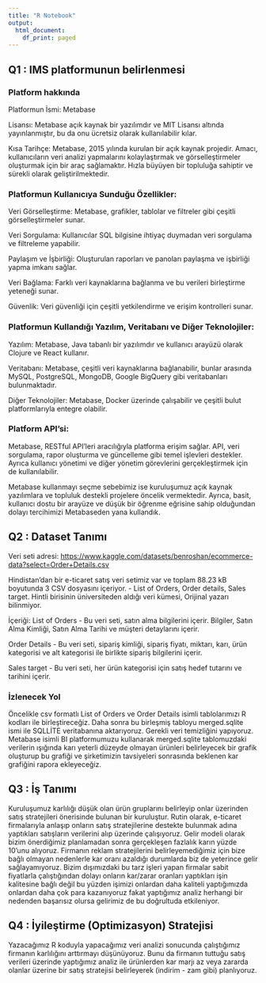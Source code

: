 ```yaml
---
title: "R Notebook"
output:
  html_document:
    df_print: paged
---
```


## Q1 : IMS platformunun belirlenmesi

### Platform hakkında

Platformun İsmi: Metabase

Lisansı: Metabase açık kaynak bir yazılımdır ve MIT Lisansı altında yayınlanmıştır, bu da onu ücretsiz olarak kullanılabilir kılar.

Kısa Tarihçe: Metabase, 2015 yılında kurulan bir açık kaynak projedir. Amacı, kullanıcıların veri analizi yapmalarını kolaylaştırmak ve görselleştirmeler oluşturmak için bir araç sağlamaktır. Hızla büyüyen bir topluluğa sahiptir ve sürekli olarak geliştirilmektedir.

### Platformun Kullanıcıya Sunduğu Özellikler:

Veri Görselleştirme: Metabase, grafikler, tablolar ve filtreler gibi çeşitli görselleştirmeler sunar.

Veri Sorgulama: Kullanıcılar SQL bilgisine ihtiyaç duymadan veri sorgulama ve filtreleme yapabilir.

Paylaşım ve İşbirliği: Oluşturulan raporları ve panoları paylaşma ve işbirliği yapma imkanı sağlar.

Veri Bağlama: Farklı veri kaynaklarına bağlanma ve bu verileri birleştirme yeteneği sunar.

Güvenlik: Veri güvenliği için çeşitli yetkilendirme ve erişim kontrolleri sunar.

### Platformun Kullandığı Yazılım, Veritabanı ve Diğer Teknolojiler:

Yazılım: Metabase, Java tabanlı bir yazılımdır ve kullanıcı arayüzü olarak Clojure ve React kullanır.

Veritabanı: Metabase, çeşitli veri kaynaklarına bağlanabilir, bunlar arasında MySQL, PostgreSQL, MongoDB, Google BigQuery gibi veritabanları bulunmaktadır.

Diğer Teknolojiler: Metabase, Docker üzerinde çalışabilir ve çeşitli bulut platformlarıyla entegre olabilir.

### Platform API'si:

Metabase, RESTful API'leri aracılığıyla platforma erişim sağlar. API, veri sorgulama, rapor oluşturma ve güncelleme gibi temel işlevleri destekler. Ayrıca kullanıcı yönetimi ve diğer yönetim görevlerini gerçekleştirmek için de kullanılabilir.

Metabase kullanmayı seçme sebebimiz ise kuruluşumuz açık kaynak yazılımlara ve topluluk destekli projelere öncelik vermektedir. Ayrıca, basit, kullanıcı dostu bir arayüze ve düşük bir öğrenme eğrisine sahip olduğundan dolayı tercihimizi Metabaseden yana kullandık.

## Q2 : Dataset Tanımı

Veri seti adresi: <https://www.kaggle.com/datasets/benroshan/ecommerce-data?select=Order+Details.csv>

Hindistan'dan bir e-ticaret satış veri setimiz var ve toplam 88.23 kB boyutunda 3 CSV dosyasını içeriyor. - List of Orders, Order details, Sales target. Hintli birisinin üniversiteden aldığı veri kümesi, Orijinal yazarı bilinmiyor.

İçeriği: List of Orders - Bu veri seti, satın alma bilgilerini içerir. Bilgiler, Satın Alma Kimliği, Satın Alma Tarihi ve müşteri detaylarını içerir.

Order Details - Bu veri seti, sipariş kimliği, sipariş fiyatı, miktarı, karı, ürün kategorisi ve alt kategorisi ile birlikte sipariş bilgilerini içerir.

Sales target - Bu veri seti, her ürün kategorisi için satış hedef tutarını ve tarihini içerir.

### İzlenecek Yol

Öncelikle csv formatlı List of Orders ve Order Details isimli tablolarımızı R kodları ile birleştireceğiz. Daha sonra bu birleşmiş tabloyu merged.sqlite ismi ile SQLLİTE veritabanına aktarıyoruz. Gerekli veri temizliğini yapıyoruz. Metabase isimli BI platformumuzu kullanarak merged.sqlite tablomuzdaki verilerin ışığında karı yeterli düzeyde olmayan ürünleri belirleyecek bir grafik oluşturup bu grafiği ve şirketimizin tavsiyeleri sonrasında beklenen kar grafiğini rapora ekleyeceğiz.

## Q3 : İş Tanımı

Kuruluşumuz karlılığı düşük olan ürün gruplarını belirleyip onlar üzerinden satış stratejileri önerisinde bulunan bir kuruluştur. Rutin olarak, e-ticaret firmalarıyla anlaşıp onların satış stratejilerine destekte bulunmak adına yaptıkları satışların verilerini alıp üzerinde çalışıyoruz. Gelir modeli olarak bizim önerdiğimiz planlamadan sonra gerçekleşen fazlalık karın yüzde 10'unu alıyoruz. Firmanın reklam stratejilerini belirleyemediğimiz için bize bağlı olmayan nedenlerle kar oranı azaldığı durumlarda biz de yeterince gelir sağlayamıyoruz. Bizim dışımızdaki bu tarz işleri yapan firmalar sabit fiyatlarla çalıştığından dolayı onların kar/zarar oranları yaptıkları işin kalitesine bağlı değil bu yüzden işimizi onlardan daha kaliteli yaptığımızda onlardan daha çok para kazanıyoruz fakat yaptığımız analiz herhangi bir nedenden başarısız olursa gelirimiz de bu doğrultuda etkileniyor.

## Q4 : İyileştirme (Optimizasyon) Stratejisi

Yazacağımız R koduyla yapacağımız veri analizi sonucunda çalıştığımız firmanın karlılığını arttırmayı düşünüyoruz. Bunu da firmanın tuttuğu satış verileri üzerinde yaptığımız analiz ile ürünlerden kar marjı az veya zararda olanlar üzerine bir satış stratejisi belirleyerek (indirim - zam gibi) planlıyoruz.

